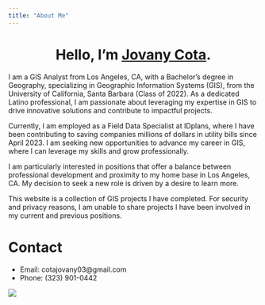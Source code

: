 ```yaml
---
title: "About Me" 
---
```

  
<center>
# Hello, I'm [Jovany Cota](https://www.linkedin.com/in/jovany-cota-87aa61178/).
</center>
  
I am a GIS Analyst from Los Angeles, CA, with a Bachelor’s degree in Geography, specializing in Geographic Information Systems (GIS), from the University of California, Santa Barbara (Class of 2022). As a dedicated Latino professional, I am passionate about leveraging my expertise in GIS to drive innovative solutions and contribute to impactful projects.

Currently, I am employed as a Field Data Specialist at IDplans, where I have been contributing to saving companies millions of dollars in utility bills since April 2023. I am seeking new opportunities to advance my career in GIS, where I can leverage my skills and grow professionally.

I am particularly interested in positions that offer a balance between professional development and proximity to my home base in Los Angeles, CA. My decision to seek a new role is driven by a desire to learn more.

This website is a collection of GIS projects I have completed. For security and privacy reasons, I am unable to share projects I have been involved in my current and previous positions. 

# Contact
  - Email: cotajovany03@gmail.com
  - Phone: (323) 901-0442
  
  
![](img/IMG_1191.JPG)
